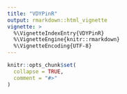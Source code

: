 ```yaml
---
title: "VDYPinR"
output: rmarkdown::html_vignette
vignette: >
  %\VignetteIndexEntry{VDYPinR}
  %\VignetteEngine{knitr::rmarkdown}
  %\VignetteEncoding{UTF-8}
---
```


```r
knitr::opts_chunk$set(
  collapse = TRUE,
  comment = "#>"
)
```
